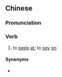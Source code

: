 {{also|窥视}}
==Chinese==
{{zh-forms|s=窥视}}

===Pronunciation===
{{zh-pron
|m=kuīshì
|c=kwai1 si6
|cat=v
}}

===Verb===
{{zh-verb}}

# to [[peep]] [[at]]; to [[spy]] [[on]]

====Synonyms====
* {{zh-l|睒|tr=shǎn}}
